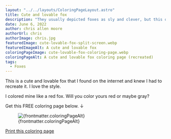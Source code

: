 ```yaml
---
layout: "../../layouts/ColoringPageLayout.astro"
title: Cute and lovable fox
description: "They usually depicted foxes as sly and clever, but this one is also adorable. It's ready for you to color. Free coloring page."
date: June 6, 2022
author: chris allen moore
authorUrl: chris
authorImage: chris.jpg
featuredImage: cute-lovable-fox-split-screen.webp
featuredImageAlt: A cute and lovable fox
coloringPageImage: cute-lovable-fox-coloring-page.webp
coloringPageAlt: A cute and lovable fox coloring page (recreated)
tags:
  - Foxes
---
```


This is a cute and lovable fox that I found on the internet and knew I had to recreate it. I love the style.

I colored mine like a red fox. Will you color yours red or maybe gray?

Get this FREE coloring page below. ↓

<figure class="text-center mt-0">
  <img
    src={`/images/coloring-pages/${frontmatter.coloringPageImage}`}
    alt={frontmatter.coloringPageAlt}
    class="w-full"
  />
  <figcaption class="text-sm">{frontmatter.coloringPageAlt}</figcaption>
</figure>

<div class="text-center">
  <a
    target="_blank"
    href={`/images/coloring-pages/${frontmatter.coloringPageImage}/`}
    class="no-underline bg-paradiso-600 hover:bg-paradiso-700 text-white py-4 px-5 rounded-full leading-normal"
  >
    <span>Print this coloring page</span>
  </a>
</div>
